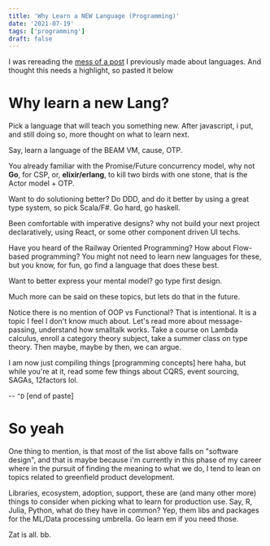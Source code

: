 ```yaml
---
title: 'Why Learn a NEW Language (Programming)'
date: '2021-07-19'
tags: ['programming']
draft: false
---
```


I was rereading the [mess of a post](languages) I previously made about
languages. And thought this needs a highlight, so pasted it below

# Why learn a new Lang?

Pick a language that will teach you something new. After javascript, i put, and
still doing so, more thought on what to learn next.

Say, learn a language of the BEAM VM, cause, OTP.

You already familiar with the Promise/Future concurrency model, why not **Go**,
for CSP, or, **elixir/erlang**, to kill two birds with one stone, that is the
Actor model + OTP.

Want to do solutioning better? Do DDD, and do it better by using a great type
system, so pick Scala/F#. Go hard, go haskell.

Been comfortable with imperative designs? why not build your next project
declaratively, using React, or some other component driven UI techs.

Have you heard of the Railway Oriented Programming? How about Flow-based
programming? You might not need to learn new languages for these, but you know,
for fun, go find a language that does these best.

Want to better express your mental model? go type first design.

Much more can be said on these topics, but lets do that in the future.

Notice there is no mention of OOP vs Functional? That is intentional. It is a
topic I feel I don't know much about. Let's read more about message-passing,
understand how smalltalk works. Take a course on Lambda calculus, enroll a
category theory subject, take a summer class on type theory. Then maybe, maybe
by then, we can argue.

I am now just compiling things [programming concepts] here haha, but while
you're at it, read some few things about CQRS, event sourcing, SAGAs, 12factors
lol.

-- `^D` [end of paste]

# So yeah

One thing to mention, is that most of the list above falls on "software design",
and that is maybe because i'm currently in this phase of my career where in the
pursuit of finding the meaning to what we do, I tend to lean on topics related
to greenfield product development.

Libraries, ecosystem, adoption, support, these are (and many other more) things
to consider when picking what to learn for production use. Say, R, Julia,
Python, what do they have in common? Yep, them libs and packages for the ML/Data
processing umbrella. Go learn em if you need those.

Zat is all. bb.
